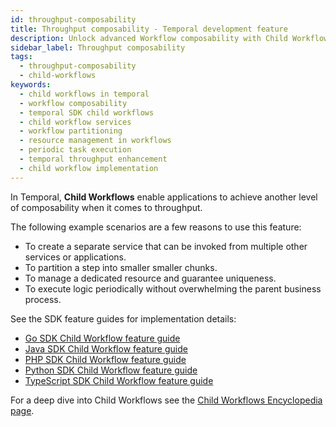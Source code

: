 ```yaml
---
id: throughput-composability
title: Throughput composability - Temporal development feature
description: Unlock advanced Workflow composability with Child Workflows in Temporal, designed to enhance application throughput and functionality.
sidebar_label: Throughput composability
tags:
  - throughput-composability
  - child-workflows
keywords:
  - child workflows in temporal
  - workflow composability
  - temporal SDK child workflows
  - child workflow services
  - workflow partitioning
  - resource management in workflows
  - periodic task execution
  - temporal throughput enhancement
  - child workflow implementation
---
```


In Temporal, **Child Workflows** enable applications to achieve another level of composability when it comes to throughput.

The following example scenarios are a few reasons to use this feature:

- To create a separate service that can be invoked from multiple other services or applications.
- To partition a step into smaller smaller chunks.
- To manage a dedicated resource and guarantee uniqueness.
- To execute logic periodically without overwhelming the parent business process.

See the SDK feature guides for implementation details:

- [Go SDK Child Workflow feature guide](/dev-guide/go/features#child-workflows)
- [Java SDK Child Workflow feature guide](/dev-guide/java/features#child-workflows)
- [PHP SDK Child Workflow feature guide](/dev-guide/php/features#child-workflows)
- [Python SDK Child Workflow feature guide](//develop/python/child-workflows)
- [TypeScript SDK Child Workflow feature guide](/dev-guide/typescript/features#child-workflows)

For a deep dive into Child Workflows see the [Child Workflows Encyclopedia page](/encyclopedia/child-workflows).
